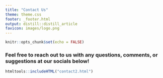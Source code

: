 ```yaml
---
title: "Contact Us"
theme: theme.css
footer: _footer.html
output: distill::distill_article
favicon: images/logo.png
---
```


```r
knitr::opts_chunk$set(echo = FALSE)
```

### Feel free to reach out to us with any questions, comments, or suggestions at our socials below! 
```r
htmltools::includeHTML("contact2.html")
```







